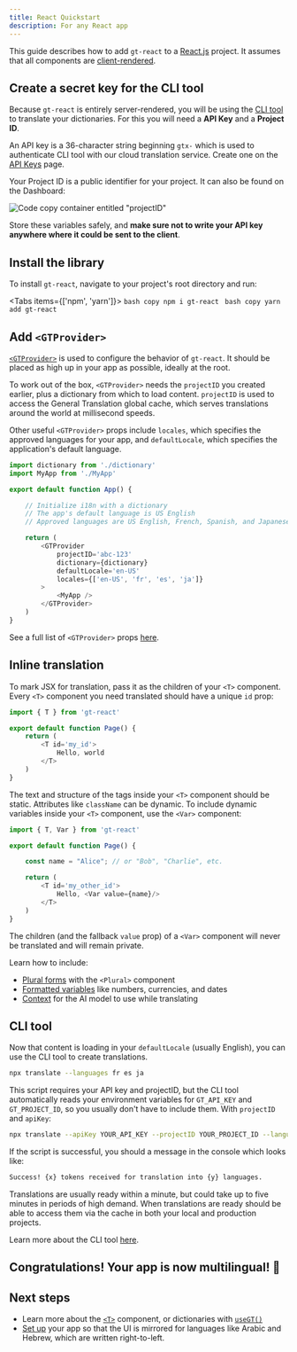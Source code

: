 ```yaml
---
title: React Quickstart
description: For any React app
---
```


This guide describes how to add `gt-react` to a [React.js](https://react.dev) project. It assumes that all components are [client-rendered](https://react.dev/reference/rsc/use-client#noun-labs-1201738-(2)).

## Create a secret key for the CLI tool

Because `gt-react` is entirely server-rendered, you will be using the [CLI tool](/cli) to translate your dictionaries.
For this you will need a **API Key** and a **Project ID**.

An API key is a 36-character string beginning `gtx-` which is used to authenticate CLI tool with our cloud translation service. Create one on the [API Keys](https://www.generaltranslation.com/dashboard/redirect/api-keys) page.

Your Project ID is a public identifier for your project. It can also be found on the Dashboard:

![Code copy container entitled "projectID"](/screenshots/project_id.png)

Store these variables safely, and **make sure not to write your API key anywhere where it could be sent to the client**.

## Install the library

To install `gt-react`, navigate to your project's root directory and run: 

<Tabs items={['npm', 'yarn']}>
    <Tab value="npm">
    ```bash copy
    npm i gt-react
    ```
    </Tab>
    <Tab value="yarn">
    ```bash copy
    yarn add gt-react
    ```
    </Tab>
</Tabs>

## Add `<GTProvider>`

[`<GTProvider>`](/docs/gt-react/provider#config) is used to configure the behavior of `gt-react`. It should be placed as high up in your app as possible, ideally at the root.

To work out of the box, `<GTProvider>` needs the `projectID` you created earlier, plus a dictionary from which to load content.
`projectID` is used to access the General Translation global cache, which serves translations around the world at millisecond speeds.

Other useful `<GTProvider>` props include `locales`, which specifies the approved languages for your app, and `defaultLocale`, which specifies the application's default language.

```js copy
import dictionary from './dictionary'
import MyApp from './MyApp'

export default function App() {

    // Initialize i18n with a dictionary
    // The app's default language is US English
    // Approved languages are US English, French, Spanish, and Japanese

    return (
        <GTProvider
            projectID='abc-123'
            dictionary={dictionary}
            defaultLocale='en-US'
            locales={['en-US', 'fr', 'es', 'ja']}
        >
            <MyApp />
        </GTProvider>
    )
}

```

See a full list of `<GTProvider>` props [here](/docs/gt-react/gt-provider#config).

## Inline translation

To mark JSX for translation, pass it as the children of your `<T>` component.
Every `<T>` component you need translated should have a unique `id` prop:

```js copy
import { T } from 'gt-react'

export default function Page() {
    return (
        <T id='my_id'>
            Hello, world
        </T>
    )
}
```

The text and structure of the tags inside your `<T>` component should be static. 
Attributes like `className` can be dynamic.
To include dynamic variables inside your `<T>` component, use the `<Var>` component:

```js copy
import { T, Var } from 'gt-react'

export default function Page() {

    const name = "Alice"; // or "Bob", "Charlie", etc.

    return (
        <T id='my_other_id'>
            Hello, <Var value={name}/>
        </T>
    )
}
```

The children (and the fallback `value` prop) of a `<Var>` component will never be translated and will remain private.

Learn how to include:
- [Plural forms](/docs/gt-react/plurals) with the `<Plural>` component
- [Formatted variables](/docs/gt-react/variables) like numbers, currencies, and dates
- [Context](/docs/gt-react#context) for the AI model to use while translating

## CLI tool

Now that content is loading in your `defaultLocale` (usually English), you can use the CLI tool to create translations.

```bash copy
npx translate --languages fr es ja
```

This script requires your API key and projectID, but the CLI tool automatically reads your environment variables for `GT_API_KEY` and `GT_PROJECT_ID`, so you usually don't have to include them.
With `projectID` and `apiKey`:

```bash copy
npx translate --apiKey YOUR_API_KEY --projectID YOUR_PROJECT_ID --languages fr es ja
```

If the script is successful, you should a message in the console which looks like:

```txt
Success! {x} tokens received for translation into {y} languages.
```

Translations are usually ready within a minute, but could take up to five minutes in periods of high demand. When translations are ready should be able to access them via the cache in both your local and production projects.

Learn more about the CLI tool [here](/docs/gt-react/cli).

## Congratulations! Your app is now multilingual! 🥳

## Next steps

- Learn more about the [`<T>`](/docs/gt-react) component, or dictionaries with [`useGT()`](/docs/gt-react/dictionaries)
- [Set up](/advanced/rtl) your app so that the UI is mirrored for languages like Arabic and Hebrew, which are written right-to-left.